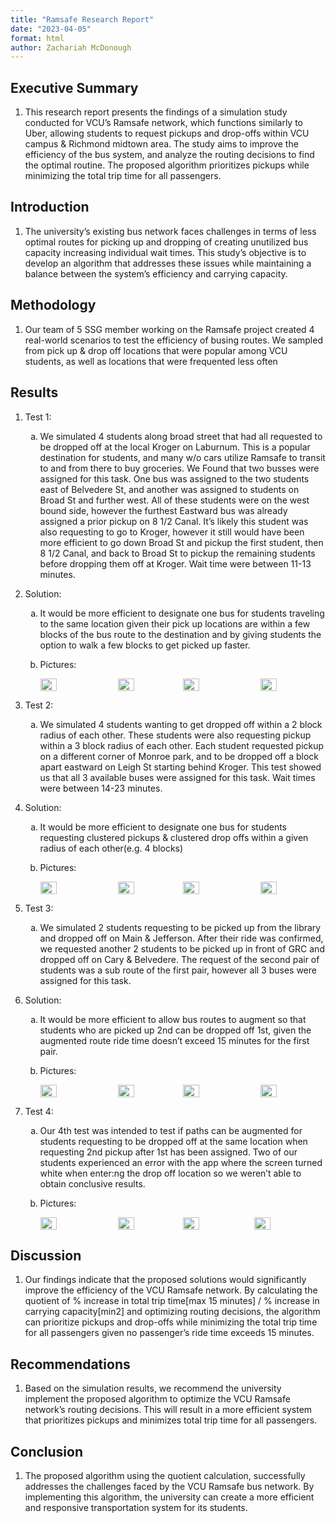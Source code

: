 ```yaml
---
title: "Ramsafe Research Report"
date: "2023-04-05"
format: html
author: Zachariah McDonough
---
```


## Executive Summary

1. This research report presents the findings of a simulation study conducted for VCU’s Ramsafe network, which functions similarly to Uber, allowing students to request pickups and drop-offs within VCU campus & Richmond midtown area. The study aims to improve the efficiency of the bus system, and analyze the routing decisions to find the optimal routine. The proposed algorithm prioritizes pickups while minimizing the total trip time for all passengers.

## Introduction

1. The university's existing bus network faces challenges in terms of less optimal routes for picking up and dropping of creating unutilized bus capacity increasing individual wait times. This study's objective is to develop an algorithm that addresses these issues while maintaining a balance between the system's efficiency and carrying capacity.

## Methodology

1. Our team of 5 SSG member working on the Ramsafe project created 4 real-world scenarios to test the efficiency of busing routes. We sampled from pick up & drop off locations that were popular among VCU students, as well as locations that were frequented less often

## Results

1. Test 1:

    a. We simulated 4 students along broad street that had all requested to be dropped off at the local Kroger on Laburnum. This is a popular destination for students, and many w/o cars utilize Ramsafe to transit to and from there to buy groceries. We Found that two busses were assigned for this task. One bus was assigned to the two students east of Belvedere St, and another was assigned to students on Broad St and further west. All of these students were on the west bound side, however the furthest Eastward bus was already assigned a prior pickup on 8 1/2 Canal. It’s likely this student was also requesting to go to Kroger, however it still would have been more efficient to go down Broad St and pickup the first student, then 8 1/2 Canal, and back to Broad St to pickup the remaining students before dropping them off at Kroger. Wait time were between 11-13 minutes.

1. Solution:
    a. It would be more efficient to designate one bus for students traveling to the same location given their pick up locations are within a few blocks of the bus route to the destination and by giving students the option to walk a few blocks to get picked up faster.
    
    a. Pictures:
    <div style="display:flex">
    <img src="test1/IMG_1117.PNG" style="width:25%;margin-right:10px;">
    <img src="test1/IMG_2795.JPG" style="width:25%;margin-left:10px;">
    <img src="test1/IMG_2796.JPG" style="width:25%;margin-right:10px;">
    <img src="test1/IMG_6007.PNG" style="width:25%;margin-left:10px;">
    </div>

1. Test 2:

    a. We simulated 4 students wanting to get dropped off within a 2 block radius of each other. These students were also requesting pickup within a 3 block radius of each other. Each student requested pickup on a different corner of Monroe park, and to be dropped off a block apart eastward on Leigh St starting behind Kroger. This test showed us that all 3 available buses were assigned for this task. Wait times were between 14-23 minutes.

1. Solution:
    a. It would be more efficient to designate one bus for students requesting clustered pickups & clustered drop offs within a given radius of each other(e.g. 4 blocks)

    a. Pictures:
        <div style="display:flex">
        <img src="test2/IMG_2797.JPG" style="width:25%;margin-right:10px;">
        <img src="test2/IMG_2798.JPG" style="width:25%;margin-left:10px;">
        <img src="test2/IMG_2799.JPG" style="width:25%;margin-right:10px;">
        <img src="test2/IMG_2801.JPG" style="width:25%;margin-left:10px;">
        </div>

1. Test 3:

    a. We simulated 2 students requesting to be picked up from the library and dropped off on Main & Jefferson. After their ride was confirmed, we requested another 2 students to be picked up in front of GRC and dropped off on Cary & Belvedere. The request of the second pair of students was a sub route of the first pair, however all 3 buses were assigned for this task.

1. Solution:
    
    a. It would be more efficient to allow bus routes to augment so that students who are picked up 2nd can be dropped off 1st, given the augmented route ride time doesn’t exceed 15 minutes for the first pair.

    a. Pictures:
        <div style="display:flex">
        <img src="test3/IMG_2803.JPG" style="width:25%;margin-right:10px;">
        <img src="test3/IMG_2804.JPG" style="width:25%;margin-left:10px;">
        <img src="test3/IMG_2805.JPG" style="width:25%;margin-right:10px;">
        <img src="test3/IMG_2806.JPG" style="width:25%;margin-left:10px;">
        </div>

1. Test 4:

    a. Our 4th test was intended to test if paths can be augmented for students requesting to be dropped off at the same location when requesting 2nd pickup after 1st has been assigned. Two of our students experienced an error with the app where the screen turned white when enter:ng the drop off location so we weren’t able to obtain conclusive results.

    a. Pictures:
        <div style="display:flex">
        <img src="test4/IMG_0534.jpg" style="width:25%;margin-right:10px;">
        <img src="test4/IMG_0535.jpg" style="width:25%;margin-left:10px;">
        <img src="test4/IMG_6013.JPEG" style="width:25%;margin-right:10px;">
        <img src="test4/IMG_0538.JPG" style="width:25%;margin-right:10px;">
        </div>

## Discussion

1. Our findings indicate that the proposed solutions would significantly improve the efficiency of the VCU Ramsafe network. By calculating the quotient of % increase in total trip time[max 15 minutes] / % increase in carrying capacity[min2] and optimizing routing decisions, the algorithm can prioritize pickups and drop-offs while minimizing the total trip time for all passengers given no passenger’s ride time exceeds 15 minutes.


## Recommendations

1. Based on the simulation results, we recommend the university implement the proposed algorithm to optimize the VCU Ramsafe network's routing decisions. This will result in a more efficient system that prioritizes pickups and minimizes total trip time for all passengers. 


## Conclusion

1. The proposed algorithm using the quotient calculation, successfully addresses the challenges faced by the VCU Ramsafe bus network. By implementing this algorithm, the university can create a more efficient and responsive transportation system for its students.